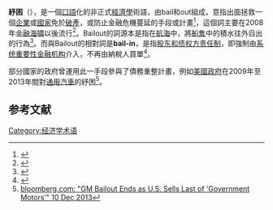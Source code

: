 {{Financial risk types}}
'''紓困'''（{{lang-en|Bailout}}），是一個[[口語|口語]]化的非正式[[經濟學|經濟學]]術語，由bail和out組成，意指出面拯救一個[[企業|企業]]或[[國家|國家]]免於[[破產|破產]]，或防止金融危機蔓延的手段或計畫<ref>{{cite web|url=http://www.afarber.com/definition-of-bailout|title= Definition of a bailout}}</ref>，這個詞主要在2008年[[金融海嘯|金融海嘯]]以後流行<ref>{{cite web|author1=聞亦道|title=紓困|url=http://www.businessweekly.com.tw/KArticle.aspx?id=34536|publisher=台灣商業週刊|accessdate=2015-06-30}}</ref>。Bailout的詞源本是指在[[航海|航海]]中，將[[船隻|船隻]]中的積水往外舀出的行為<ref>{{cite web|url=http://www.etymonline.com/index.php?allowed_in_frame=0&search=bail&searchmode=none|title=Online Etymology Dictionary}}</ref>。而與Bailout的相對詞是'''bail-in'''，是指[[股东和债权方责任制|股东和债权方责任制]]，即強制由[[系统重要性金融机构|系统重要性金融机构]]介入，不再由納稅人買單<ref name=dw.com-ZH>{{cite news|author1=任琛、石涛|title=欧洲纳税人不再是危机中的“冤大头”|url=http://www.dw.com/zh/%E6%AC%A7%E6%B4%B2%E7%BA%B3%E7%A8%8E%E4%BA%BA%E4%B8%8D%E5%86%8D%E6%98%AF%E5%8D%B1%E6%9C%BA%E4%B8%AD%E7%9A%84%E5%86%A4%E5%A4%A7%E5%A4%B4/a-16912185|accessdate=2015-06-30|agency=[[德國之聲|德國之聲]]|date=2013-06-27}}</ref>。

部分國家的政府曾運用此一手段參與了債務重整計畫，例如[[美國政府|美國政府]]在2009年至2013年間對[[通用汽車|通用汽車]]的紓困<ref>[http://www.bloomberg.com/news/2013-12-09/gm-bailout-ends-as-u-s-sells-last-of-government-motors-.html bloomberg.com: "GM Bailout Ends as U.S. Sells Last of ‘Government Motors’" 10 Dec 2013]</ref>。

{{經濟學小作品}}

==参考文献==
{{reflist}}

[[Category:经济学术语|Category:经济学术语]]